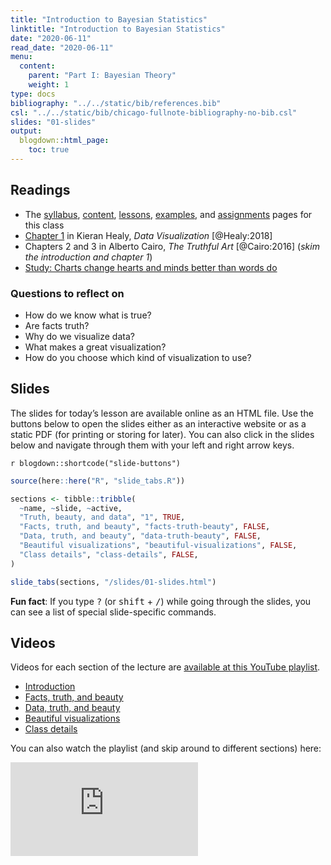 ```yaml
---
title: "Introduction to Bayesian Statistics"
linktitle: "Introduction to Bayesian Statistics"
date: "2020-06-11"
read_date: "2020-06-11"
menu:
  content:
    parent: "Part I: Bayesian Theory"
    weight: 1
type: docs
bibliography: "../../static/bib/references.bib"
csl: "../../static/bib/chicago-fullnote-bibliography-no-bib.csl"
slides: "01-slides"
output:
  blogdown::html_page:
    toc: true
---
```


## Readings

- The [syllabus](/syllabus/), [content](/content/), [lessons](/lesson/), [examples](/example/), and [assignments](/assigment/) pages for this class
- <i class="fas fa-book"></i> [Chapter 1](http://socviz.co/lookatdata.html) in Kieran Healy, *Data Visualization* [@Healy:2018]
- <i class="fas fa-book"></i> Chapters 2 and 3 in Alberto Cairo, *The Truthful Art* [@Cairo:2016] (*skim the introduction and chapter 1*)
- <i class="fas fa-external-link-square-alt"></i> [Study: Charts change hearts and minds better than words do](https://www.washingtonpost.com/news/wonk/wp/2018/06/15/study-charts-change-hearts-and-minds-better-than-words-do/?utm_term=.4474599c0d5e)


### Questions to reflect on

- How do we know what is true?
- Are facts truth?
- Why do we visualize data?
- What makes a great visualization?
- How do you choose which kind of visualization to use?


## Slides

The slides for today's lesson are available online as an HTML file. Use the buttons below to open the slides either as an interactive website or as a static PDF (for printing or storing for later). You can also click in the slides below and navigate through them with your left and right arrow keys.

`r blogdown::shortcode("slide-buttons")`

```r
source(here::here("R", "slide_tabs.R"))

sections <- tibble::tribble(
  ~name, ~slide, ~active,
  "Truth, beauty, and data", "1", TRUE,
  "Facts, truth, and beauty", "facts-truth-beauty", FALSE,
  "Data, truth, and beauty", "data-truth-beauty", FALSE,
  "Beautiful visualizations", "beautiful-visualizations", FALSE,
  "Class details", "class-details", FALSE,
)

slide_tabs(sections, "/slides/01-slides.html")
```

:::fyi
**Fun fact**: If you type <kbd>?</kbd> (or <kbd>shift</kbd> + <kbd>/</kbd>) while going through the slides, you can see a list of special slide-specific commands.
:::


## Videos

Videos for each section of the lecture are [available at this YouTube playlist](https://www.youtube.com/playlist?list=PLS6tnpTr39sHom5NPjrZAeMTYS5orTl9c).

- [Introduction](https://www.youtube.com/watch?v=tVcomh6jQ2Y&list=PLS6tnpTr39sHom5NPjrZAeMTYS5orTl9c)
- [Facts, truth, and beauty](https://www.youtube.com/watch?v=UbQ8IW3UI9E&list=PLS6tnpTr39sHom5NPjrZAeMTYS5orTl9c&)
- [Data, truth, and beauty](https://www.youtube.com/watch?v=DldFVc08YY4&list=PLS6tnpTr39sHom5NPjrZAeMTYS5orTl9c)
- [Beautiful visualizations](https://www.youtube.com/watch?v=6MTC9uGMNFg&list=PLS6tnpTr39sHom5NPjrZAeMTYS5orTl9c)
- [Class details](https://www.youtube.com/watch?v=_TclSs8iLMY&list=PLS6tnpTr39sHom5NPjrZAeMTYS5orTl9c)

You can also watch the playlist (and skip around to different sections) here:

<div class="embed-responsive embed-responsive-16by9">
<iframe class="embed-responsive-item" src="https://www.youtube.com/embed/videoseries?list=PLS6tnpTr39sHom5NPjrZAeMTYS5orTl9c" frameborder="0" allow="accelerometer; autoplay; encrypted-media; gyroscope; picture-in-picture" allowfullscreen></iframe>
</div>
